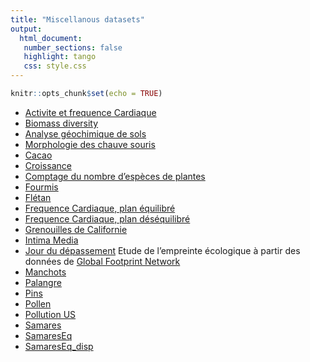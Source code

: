 ```yaml
---
title: "Miscellanous datasets"
output: 
  html_document:
   number_sections: false
   highlight: tango
   css: style.css
---
```



```r
knitr::opts_chunk$set(echo = TRUE)
```



* [Activite et frequence Cardiaque](datasets/activite_FC.csv)
* [Biomass diversity](datasets/Biomass_diversity.csv)
* [Analyse géochimique de sols](datasets/donnees_sols.txt)
* [Morphologie des chauve souris](datasets/bats.csv)
* [Cacao](datasets/cafe_guyana.csv)
* [Croissance](datasets/growth_data.txt)
* [Comptage du nombre d'espèces de plantes](datasets/plant_species.txt)
* [Fourmis](datasets/Fourmis.txt)
* [Flétan](datasets/GroundfishExtraction.csv)
* [Frequence Cardiaque, plan équilibré](datasets/FreqCardiaqueEq.txt)
* [Frequence Cardiaque, plan déséquilibré](datasets/FreqCardiaqueDes1.txt)
* [Grenouilles de Californie](datasets/Grenouille.don)
* [Intima Media](datasets/Intima_Media.txt)
* [Jour du dépassement](datasets/overshootday_overview.csv) Etude de l'empreinte écologique à partir des données de [Global Footprint Network](https://www.footprintnetwork.org/)
* [Manchots](datasets/Manchots.csv)
* [Palangre](datasets/LonglineExample.csv)
* [Pins](datasets/Pin.txt)
* [Pollen](ss700.csv)
* [Pollution US](datasets/USAIR2.DAT)
* [Samares](datasets/samares_small.xlsx)
* [SamaresEq](datasets/SamaresEq.txt)
* [SamaresEq_disp](datasets/SamaresEq_disp.csv)
